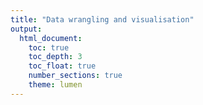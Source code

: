 ```yaml
---
title: "Data wrangling and visualisation"
output:
  html_document:
    toc: true
    toc_depth: 3
    toc_float: true
    number_sections: true
    theme: lumen
---
```









